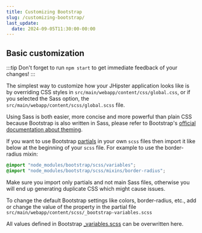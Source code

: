```yaml
---
title: Customizing Bootstrap
slug: /customizing-bootstrap/
last_update:
  date: 2024-09-05T11:30:00-00:00
---
```


## Basic customization
:::tip
Don't forget to run `npm start` to get immediate feedback of your changes!
:::

The simplest way to customize how your JHipster application looks like is by
overriding CSS styles in `src/main/webapp/content/css/global.css`, or if you selected the Sass option, the `src/main/webapp/content/scss/global.scss` file.

Using Sass is both easier, more concise and more powerful than plain CSS because Bootstrap is also written in Sass, please refer to Bootstrap's [official documentation about theming](https://getbootstrap.com/docs/5.3/customize/sass/).

If you want to use Bootstrap [partials](https://sass-lang.com/guide/#partials) in your own `scss` files then import it like below at the beginning of your `scss` file.
For example to use the border-radius mixin:

```css
@import "node_modules/bootstrap/scss/variables";
@import "node_modules/bootstrap/scss/mixins/border-radius";
```

Make sure you import only partials and not main Sass files, otherwise you will end up generating duplicate CSS which might cause issues.

To change the default Bootstrap settings like colors, border-radius, etc., add or change the value of the property in the partial file `src/main/webapp/content/scss/_bootstrap-variables.scss`

All values defined in Bootstrap [_variables.scss](https://github.com/twbs/bootstrap/blob/v4-dev/scss/_variables.scss) can be overwritten here.
